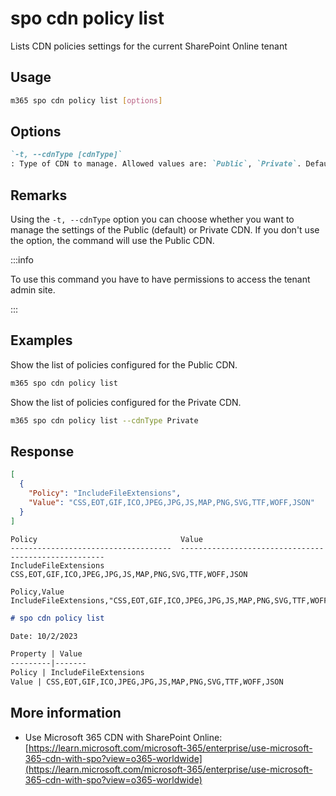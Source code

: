 
# spo cdn policy list

Lists CDN policies settings for the current SharePoint Online tenant

## Usage

```sh
m365 spo cdn policy list [options]
```

## Options

```md definition-list
`-t, --cdnType [cdnType]`
: Type of CDN to manage. Allowed values are: `Public`, `Private`. Default `Public`.
```

<Global />

## Remarks

Using the `-t, --cdnType` option you can choose whether you want to manage the settings of the Public (default) or Private CDN. If you don't use the option, the command will use the Public CDN.

:::info

To use this command you have to have permissions to access the tenant admin site.

:::

## Examples

Show the list of policies configured for the Public CDN.

```sh
m365 spo cdn policy list
```

Show the list of policies configured for the Private CDN.

```sh
m365 spo cdn policy list --cdnType Private
```

## Response

<Tabs>
  <TabItem value="JSON">

  ```json
  [
    {
      "Policy": "IncludeFileExtensions",
      "Value": "CSS,EOT,GIF,ICO,JPEG,JPG,JS,MAP,PNG,SVG,TTF,WOFF,JSON"
    }
  ]
  ```

  </TabItem>
  <TabItem value="Text">

  ```text
  Policy                                Value
  ------------------------------------  -----------------------------------------------------
  IncludeFileExtensions                 CSS,EOT,GIF,ICO,JPEG,JPG,JS,MAP,PNG,SVG,TTF,WOFF,JSON
  ```

  </TabItem>
  <TabItem value="CSV">

  ```csv
  Policy,Value
  IncludeFileExtensions,"CSS,EOT,GIF,ICO,JPEG,JPG,JS,MAP,PNG,SVG,TTF,WOFF,JSON"
  ```

  </TabItem>
  <TabItem value="Markdown">

  ```md
  # spo cdn policy list

  Date: 10/2/2023

  Property | Value
  ---------|-------
  Policy | IncludeFileExtensions
  Value | CSS,EOT,GIF,ICO,JPEG,JPG,JS,MAP,PNG,SVG,TTF,WOFF,JSON
  ```

  </TabItem>
</Tabs>

## More information

- Use Microsoft 365 CDN with SharePoint Online: [https://learn.microsoft.com/microsoft-365/enterprise/use-microsoft-365-cdn-with-spo?view=o365-worldwide](https://learn.microsoft.com/microsoft-365/enterprise/use-microsoft-365-cdn-with-spo?view=o365-worldwide)
